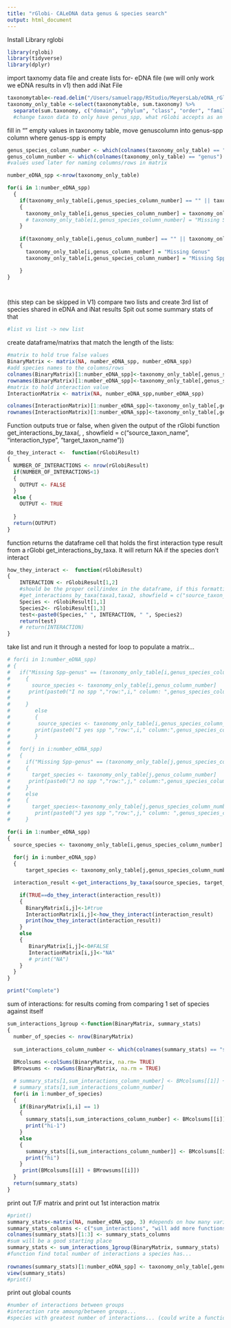 ```yaml
---
title: "rGlobi- CALeDNA data genus & species search"
output: html_document
---
```

Install Library rglobi
```r
library(rglobi)
library(tidyverse)
library(dplyr)
```

import taxnomy data file and create lists for- eDNA file (we will only work we eDNA results in v1) then add iNat File
```r
taxonomytable<-read.delim("/Users/samuelrapp/RStudio/MeyersLab/eDNA_rGlobi/LA_river_data/LA_river_X12S_ASV_sum_by_taxonomy_70_dc_ed_min5_LA_river_X12S_ASV_sum_by_taxonomy_70_dc_ed_min5.txt")
taxonomy_only_table <-select(taxonomytable, sum.taxonomy) %>% 
  separate(sum.taxonomy, c("domain", "phylum", "class", "order", "family", "genus", "genus species"), sep = ";",remove=FALSE)
  #change taxon data to only have genus_spp, what rGlobi accepts as an argument
```

fill in "" empty values in taxonomy table, move genuscolumn into genus-spp column where genus-spp is empty
```r
genus_species_column_number <- which(colnames(taxonomy_only_table) == "genus species")
genus_column_number <- which(colnames(taxonomy_only_table) == "genus")
#values used later for naming columns/rows in matrix

number_eDNA_spp <-nrow(taxonomy_only_table)

for(i in 1:number_eDNA_spp)
  {
    if(taxonomy_only_table[i,genus_species_column_number] == "" || taxonomy_only_table[i,genus_species_column_number] == "NA")
    {
      taxonomy_only_table[i,genus_species_column_number] = taxonomy_only_table[i,genus_column_number]
      # taxonomy_only_table[i,genus_species_column_number] = "Missing Spp-genus"
    }
  
    if(taxonomy_only_table[i,genus_column_number] == "" || taxonomy_only_table[i, genus_column_number] == "NA")
    {
      taxonomy_only_table[i,genus_column_number] = "Missing Genus"
      taxonomy_only_table[i,genus_species_column_number] = "Missing Spp-genus"

    }
}




```


(this step can be skipped in V1)
compare two lists and create 3rd list of species shared in eDNA and iNat results 
Spit out some summary stats of that 
```r
#list vs list -> new list
```


create dataframe/matrixs that match the length of the lists:
```r
#matrix to hold true false values
BinaryMatrix <- matrix(NA, number_eDNA_spp, number_eDNA_spp)
#add species names to the columns/rows 
colnames(BinaryMatrix)[1:number_eDNA_spp]<-taxonomy_only_table[,genus_species_column_number]
rownames(BinaryMatrix)[1:number_eDNA_spp]<-taxonomy_only_table[,genus_species_column_number]
#matrix to hold interaction value 
InteractionMatrix <- matrix(NA, number_eDNA_spp,number_eDNA_spp)

colnames(InteractionMatrix)[1:number_eDNA_spp]<-taxonomy_only_table[,genus_species_column_number]
rownames(InteractionMatrix)[1:number_eDNA_spp]<-taxonomy_only_table[,genus_species_column_number]
```


Function outputs true or false, when given the output of the rGlobi function get_interactions_by_taxa(, , showfield = c("source_taxon_name", "interaction_type", "target_taxon_name"))
```r
do_they_interact <-  function(rGlobiResult)
{
  NUMBER_OF_INTERACTIONS <- nrow(rGlobiResult)
  if(NUMBER_OF_INTERACTIONS<1)
  {
    OUTPUT <- FALSE
  }
  else {
    OUTPUT <- TRUE
    
  }
  return(OUTPUT)
}
```

function returns the dataframe cell that holds the first interaction type result from a rGlobi get_interactions_by_taxa. It will return NA if the species don't interact
```r
how_they_interact <-  function(rGlobiResult)
{
    INTERACTION <- rGlobiResult[1,2] 
    #should be the proper cell/index in the dataframe, if this formatting is used
    #get_interactions_by_taxa(taxa1,taxa2, showfield = c("source_taxon_name", "interaction_type", "target_taxon_name"), otherkeys = list("limit"=1)) 
    Species <- rGlobiResult[1,1]
    Species2<- rGlobiResult[1,3]
    test<-paste0(Species," ", INTERACTION, " ", Species2)
    return(test)
    # return(INTERACTION)
}
```


take list and run it through a nested for loop to populate a matrix...
```r
# for(i in 1:number_eDNA_spp)
# {
#   if("Missing Spp-genus" == (taxonomy_only_table[i,genus_species_column_number])) #no genus-species value
#     {
#       source_species <- taxonomy_only_table[i,genus_column_number]
#      print(paste0("I no spp ","row:",i," column: ",genus_species_column_number, source_species))
#       
#     }
#        else
#        {
#         source_species <- taxonomy_only_table[i,genus_species_column_number]
#        print(paste0("I yes spp ","row:",i," column:",genus_species_column_number))
#        }
#   
#   for(j in i:number_eDNA_spp)
#   {
#     if("Missing Spp-genus" == (taxonomy_only_table[j,genus_species_column_number]))
#     {
#       target_species <- taxonomy_only_table[j,genus_column_number]
#      print(paste0("J no spp ","row:",j," column:",genus_species_column_number, target_species))
#     }
#     else
#     {
#       target_species<-taxonomy_only_table[j,genus_species_column_number]
#        print(paste0("J yes spp ","row:",j," column: ",genus_species_column_number))
#     }

for(i in 1:number_eDNA_spp)
{
  source_species <- taxonomy_only_table[i,genus_species_column_number]
  
  for(j in i:number_eDNA_spp)
  {
      target_species <- taxonomy_only_table[j,genus_species_column_number]

  interaction_result <-get_interactions_by_taxa(source_species, target_species, showfield = c("source_taxon_name", "interaction_type", "target_taxon_name"), otherkeys = list("limit"=1)) 

    if(TRUE==do_they_interact(interaction_result))
    {
      BinaryMatrix[i,j]<-1#true
      InteractionMatrix[i,j]<-how_they_interact(interaction_result)
      print(how_they_interact(interaction_result))
    }
    else
    {
       BinaryMatrix[i,j]<-0#FALSE
       InteractionMatrix[i,j]<-"NA"
       # print("NA")
    }
  }
}

print("Complete")


```

sum of interactions: for results coming from comparing 1 set of species against itself
```r
sum_interactions_1group <-function(BinaryMatrix, summary_stats)
{
  number_of_species <- nrow(BinaryMatrix)
  
  sum_interactions_column_number <- which(colnames(summary_stats) == "sum_interactions")
  
  BMcolsums <-colSums(BinaryMatrix, na.rm= TRUE) 
  BMrowsums <- rowSums(BinaryMatrix, na.rm = TRUE)

  # summary_stats[1,sum_interactions_column_number] <- BMcolsums[[1]] + BMrowsums[[1]]
  # summary_stats[1,sum_interactions_column_number]
  for(i in 1:number_of_species)
  {
    if(BinaryMatrix[i,i] == 1)    
    {
      summary_stats[i,sum_interactions_column_number] <- BMcolsums[[i]] + BMrowsums[[i]] - 1
      print("hi-1")
    }
    else
    {
      summary_stats[[i,sum_interactions_column_number]] <- BMcolsums[[i]] + BMrowsums[[i]]
      print("hi")
    }
     print(BMcolsums[[i]] + BMrowsums[[i]])
  }
  return(summary_stats) 
}

```


print out T/F matrix and print out 1st interaction matrix
```r
#print()
summary_stats<-matrix(NA, number_eDNA_spp, 3) #depends on how many variables we want to work with,
summary_stats_columns <- c("sum_interactions", "will add more functions later", "extra column")
colnames(summary_stats)[1:3] <- summary_stats_columns
#sum will be a good starting place
summary_stats <- sum_interactions_1group(BinaryMatrix, summary_stats)
#function find total number of interactions a species has...
 
rownames(summary_stats)[1:number_eDNA_spp] <- taxonomy_only_table[,genus_species_column_number]
view(summary_stats)
#print()
```

print out global counts
```r
#number of interactions between groups
#interaction rate amoung/between groups...
#species with greatest number of interactions... (could write a function that reads a t/f matrix easily)
```


































